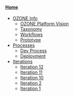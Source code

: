 ====[[Home]]====
* [[OZONE Info]]
** [[OZONE Platform Vision]]
** [[Taxonomy]]
** [[Workflows]]
** [[Prototype]]
* [[Processes]]
** [[Dev Process]]
** [[Deployment]]
* [[Iterations]]
** [[Iteration 12]]
** [[Iteration 11]]
** [[Iteration 10]]
** [[Iteration 2]]
** [[Iteration 1]]
